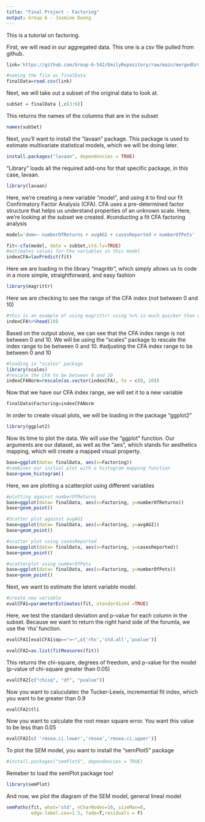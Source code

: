 ---
title: "Final Project - Factoring"
output: Group 6 - Jasmine Duong
---

This is a tutorial on factoring.

First, we will read in our aggregated data. This one is a csv file pulled from github.

```{r collecting, eval=TRUE}
link='https://github.com/Group-6-542/EmilyRepository/raw/main/mergedGroupDataFinal.csv'

#naming the file as finalData
finalData=read.csv(link)
```

Next, we will take out a subset of the original data to look at. 
```{r}
subSet = finalData [,c(3:6)]
```

This returns the names of the columns that are in the subset
```{r}
names(subSet)
```

Next, you'll want to install the "lavaan" package. This package is used to estimate multivariate statistical models, which we will be doing later.
```{r}
install.packages("lavaan", dependencies = TRUE)
```
"Library" loads all the required add-ons for that specific package, in this case, lavaan.
```{r}
library(lavaan)
```

Here, we're creating a new variable "model", and using it to find our fit Confirmatory Factor Analysis (CFA). CFA uses a pre-determined factor structure that helps us understand properties of an unknown scale. Here, we're looking at the subset we created.
#conducting a fit CFA factoring analysis
```{r}
model='dem=~ numberOfReturns + avgAGI + casesReported + numberOfPets'

fit<-cfa(model, data = subSet,std.lv=TRUE)
#estimates values for the variables in this model
indexCFA=lavPredict(fit)
```
Here we are loading in the library "magrittr", which simply allows us to code in a more simple, straightforward, and easy fashion
```{r}
library(magrittr)
```


Here we are checking to see the range of the CFA index (not between 0 and 10)
```{r}
#this is an example of using magrittr! using %>% is much quicker than using a function to check for ranges
indexCFA%>%head(10)
```
Based on the output above, we can see that the CFA index range is not between 0 and 10. We will be using the "scales" package to rescale the index range to be between 0 and 10.
#adjusting the CFA index range to be between 0 and 10
```{r}
#loading in "scales" package
library(scales)
#rescale the CFA to be between 0 and 10
indexCFANorm=rescale(as.vector(indexCFA), to = c(0, 10))
```

Now that we have our CFA index range, we will set it to a new variable
```{r}
finalData$Factoring=indexCFANorm
```

In order to create visual plots, we will be loading in the package "ggplot2"
```{r}
library(ggplot2)
```

Now its time to plot the data. We will use the "ggplot" function. Our arguments are our dataset, as well as the "aes", which stands for aesthetics mapping, which will create a mapped visual property.
```{r}
base=ggplot(data= finalData, aes(x=Factoring))
#combines our initial plot with a histogram mapping function
base+geom_histogram()
```
Here, we are plotting a scatterplot using different variables
```{r}
#plotting against numberOfReturns
base=ggplot(data= finalData, aes(x=Factoring, y=numberOfReturns))
base+geom_point()
```
```{r}
#Scatter plot against avgAGI
base=ggplot(data= finalData, aes(x=Factoring, y=avgAGI))
base+geom_point()
```
```{r}
#scatter plot using casesReported
base=ggplot(data= finalData, aes(x=Factoring, y=casesReported))
base+geom_point()
```

```{r}
#scatterplot using numberOfPets
base=ggplot(data= finalData, aes(x=Factoring, y=numberOfPets))
base+geom_point()
```
Next, we want to estimate the latent variable model.
```{r}
#create new variable
evalCFA1=parameterEstimates(fit, standardized =TRUE)
```

Here, we test the standard deviation and p-value for each column in the subset. Because we want to return the right hand side of the forumla, we use the 'rhs' function. 
```{r}
evalCFA1[evalCFA1$op=="=~",c('rhs','std.all','pvalue')]
```

```{r}
evalCFA2=as.list(fitMeasures(fit))
```

This returns the chi-square, degrees of freedom, and p-value for the model (p-value of chi-square greater than 0.05)
```{r}
evalCFA2[c("chisq", "df", "pvalue")] 
```
Now you want to caluculatec the Tucker-Lewis, incremential fit index, which you want to be greater than 0.9
```{r}
evalCFA2$tli
```

Now you want to calculate the root mean square error. You want this value to be less than 0.05
```{r}
evalCFA2[c( 'rmsea.ci.lower','rmsea','rmsea.ci.upper')] 
```
To plot the SEM model, you want to install the "semPlot5" package
```{r}
#install.packages("semPlot5", dependencies = TRUE)
```
Remeber to load the semPlot package too!
```{r}
library(semPlot)
```

And now, we plot the diagram of the SEM model, general lineal model
```{r}
semPaths(fit, what='std', nCharNodes=10, sizeMan=8,
         edge.label.cex=1.5, fade=T,residuals = F)
```

